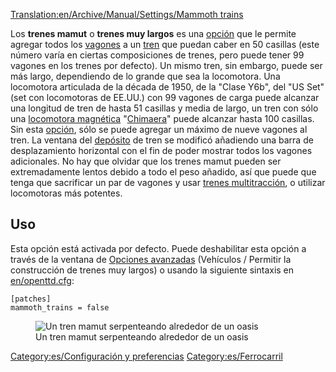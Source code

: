 [[Translation:en/Archive/Manual/Settings/Mammoth trains]]

Los '''trenes mamut''' o '''trenes muy largos''' es una [[es/Archive/Manual/Settings/Opciones avanzadas|opción]] que le permite agregar todos los [[es/Manual/Trenes|vagones]] a un [[es/Manual/Trenes|tren]] que puedan caber en 50 casillas (este número varía en ciertas composiciones de trenes, pero puede tener 99 vagones en los trenes por defecto). Un mismo tren, sin embargo, puede ser más largo, dependiendo de lo grande que sea la locomotora. Una locomotora articulada de la década de 1950, de la "Clase Y6b", del "US Set" (set con locomotoras de EE.UU.) con 99 vagones de carga puede alcanzar una longitud de tren de hasta 51 casillas y  media de largo, un tren con sólo una [[es/Manual/Base Set/MagLev|locomotora magnética]] "[[es/Manual/Base Set/Trains/Lev4 'Chimaera'|Chimaera]]" puede alcanzar hasta 100 casillas. Sin esta [[es/Archive/Manual/Settings/Opciones avanzadas|opción]], sólo se puede agregar un máximo de nueve vagones al tren. La ventana del [[es/Manual/Depósitos|depósito]] de tren se modificó añadiendo una barra de desplazamiento horizontal con el fin de poder mostrar todos los vagones adicionales. No hay que olvidar que los trenes mamut pueden ser extremadamente lentos debido a todo el peso añadido, así que puede que tenga que sacrificar un par de vagones y usar [[es/Archive/Manual/Trenes Multitracción|trenes multitracción]], o utilizar locomotoras más potentes.

== Uso ==
Esta opción está activada por defecto. Puede deshabilitar esta opción a través de la ventana de [[es/Archive/Manual/Settings/Opciones avanzadas/Vehículos#Permitir la construcción de trenes muy largos|Opciones avanzadas]] (Vehículos / Permitir la construcción de trenes muy largos) o usando la siguiente sintaxis en [[en/openttd.cfg]]:
<pre>
[patches]
mammoth_trains = false
</pre>
[[File:en/MammothTrains.png|center|none|frame|Un tren mamut serpenteando alrededor de un oasis]]

[[Category:es/Configuración y preferencias]]
[[Category:es/Ferrocarril]]